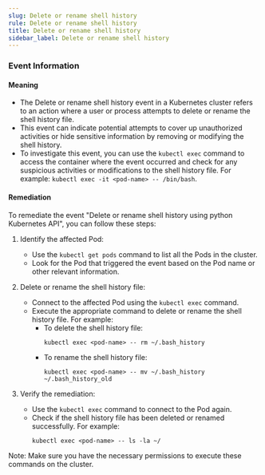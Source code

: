 ```yaml
--- 
slug: Delete or rename shell history
rule: Delete or rename shell history
title: Delete or rename shell history
sidebar_label: Delete or rename shell history
---
```

                   


### Event Information

#### Meaning

- The Delete or rename shell history event in a Kubernetes cluster refers to an action where a user or process attempts to delete or rename the shell history file.
- This event can indicate potential attempts to cover up unauthorized activities or hide sensitive information by removing or modifying the shell history.
- To investigate this event, you can use the `kubectl exec` command to access the container where the event occurred and check for any suspicious activities or modifications to the shell history file. For example: `kubectl exec -it <pod-name> -- /bin/bash`.

#### Remediation

To remediate the event "Delete or rename shell history using python Kubernetes API", you can follow these steps:

1. Identify the affected Pod:
   - Use the `kubectl get pods` command to list all the Pods in the cluster.
   - Look for the Pod that triggered the event based on the Pod name or other relevant information.

2. Delete or rename the shell history file:
   - Connect to the affected Pod using the `kubectl exec` command.
   - Execute the appropriate command to delete or rename the shell history file. For example:
     - To delete the shell history file:
       ```
       kubectl exec <pod-name> -- rm ~/.bash_history
       ```
     - To rename the shell history file:
       ```
       kubectl exec <pod-name> -- mv ~/.bash_history ~/.bash_history_old
       ```

3. Verify the remediation:
   - Use the `kubectl exec` command to connect to the Pod again.
   - Check if the shell history file has been deleted or renamed successfully. For example:
     ```
     kubectl exec <pod-name> -- ls -la ~/
     ```

Note: Make sure you have the necessary permissions to execute these commands on the cluster.

 